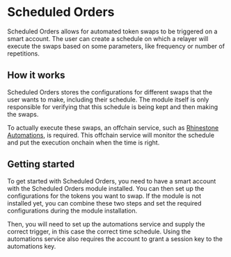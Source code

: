# Scheduled Orders

Scheduled Orders allows for automated token swaps to be triggered on a smart account. The user can create a schedule on which a relayer will execute the swaps based on some parameters, like frequency or number of repetitions.

## How it works

Scheduled Orders stores the configurations for different swaps that the user wants to make, including their schedule. The module itself is only responsible for verifying that this schedule is being kept and then making the swaps.

To actually execute these swaps, an offchain service, such as [Rhinestone Automations](/automations), is required. This offchain service will monitor the schedule and put the execution onchain when the time is right.

## Getting started

To get started with Scheduled Orders, you need to have a smart account with the Scheduled Orders module installed. You can then set up the configurations for the tokens you want to swap. If the module is not installed yet, you can combine these two steps and set the required configurations during the module installation.

Then, you will need to set up the automations service and supply the correct trigger, in this case the correct time schedule. Using the automations service also requires the account to grant a session key to the automations key.
